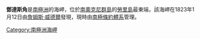 {{unreferenced|time=2013-10-27T05:01:14+00:00}}
{{coord|60|44|S|44|24|W|source:GNIS|display=title}}

'''鄧達斯角'''是[[南極洲|南極洲]]的海岬，位於[[南奧克尼群島|南奧克尼群島]]的[[勞里島|勞里島]]最東端，該海岬在1823年1月12日由[[詹姆斯·威德爾|詹姆斯·威德爾]]發現，現時由[[南極條約體系|南極條約體系]]管理。

{{Antarctica-geo-stub}}
[[Category:南極洲海岬|Category:南極洲海岬]]